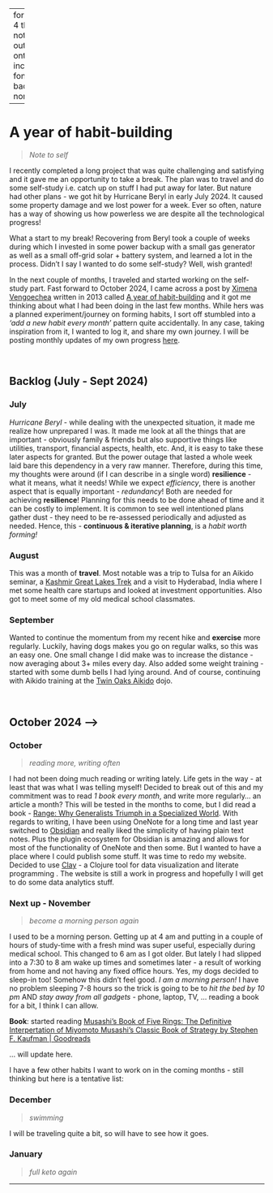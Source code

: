 
---
format:
  html:
    toc: true
    toc-depth: 4
    theme: [journal, notebooks/ontopro/custom.scss]
    output-file: ontopro.blog.habit_building.html
    include-in-header: {text: <link rel = "icon" href = "notebooks/ontopro/images/Ontopro-logo-no-text.jpeg" />}
fontsize: 0.9em
code-block-background: true
highlight-style: nord
include-in-header:
  text: "\n                        <meta property=\"og:image\" content=\"notebooks/ontopro/images/Ontopro-logo.png\"/>\n                        <meta property=\"og:title\" content=\"Ontopro, LLC\"/>\n                        <meta property=\"og:description\" content=\"Knowledge engineering for Healthcare & Life sciences.\"/>\n                                            "

---
<style></style><style>.printedClojure .sourceCode {
  background-color: transparent;
  border-style: none;
}
</style><style>.clay-limit-image-width .clay-image {max-width: 100%}
.clay-side-by-side .sourceCode {margin: 0}
.clay-side-by-side {margin: 1em 0}
</style>
<script src="ontopro.blog.habit_building_files/md-default0.js" type="text/javascript"></script><script src="ontopro.blog.habit_building_files/md-default1.js" type="text/javascript"></script>

# A year of habit-building
  > *Note to self*

I recently completed a long project that was quite challenging and satisfying and it gave me an opportunity to take a break. The plan was to travel and do some self-study i.e. catch up on stuff I had put away for later. But nature had other plans - we got hit by Hurricane Beryl in early July 2024. It caused some property damage and we lost power for a week. Ever so often, nature has a way of showing us how powerless we are despite all the technological progress! 

What a start to my break! Recovering from Beryl took a couple of weeks during which I invested in some power backup with a small gas generator as well as a small off-grid solar + battery system, and learned a lot in the process. Didn't I say I wanted to do some self-study? Well, wish granted! 

In the next couple of months, I traveled and started working on the self-study part. Fast forward to October 2024, I came across a post by [Ximena Vengoechea](https://www.linkedin.com/in/ximenavengoechea/?lipi=urn%3Ali%3Apage%3Ad_flagship3_pulse_read%3Bpw6SKk2rQ6aHNjnpgdh%2Fxg%3D%3D) written in 2013 called [A year of habit-building](https://ximenavengoechea.tumblr.com/post/71760967594/a-year-of-habit-building) and it got me thinking about what I had been doing in the last few months. While hers was a planned experiment/journey on forming habits, I sort off stumbled into a *'add a new habit every month'* pattern quite accidentally. In any case, taking inspiration from it, I wanted to log it, and share my own journey. I will be posting monthly updates of my own progress [here](ontopro.blog.habit_building.html).

<br>

## Backlog (July - Sept 2024)

### July
*Hurricane Beryl* - while dealing with the unexpected situation, it made me realize how unprepared I was. It made me look at all the things that are important - obviously family & friends but also supportive things like utilities, transport, financial aspects, health, etc. And, it is easy to take these later aspects for granted. But the power outage that lasted a whole week laid bare this dependency in a very raw manner. Therefore, during this time, my thoughts were around (if I can describe in a single word) **resilience** - what it means, what it needs! While we expect *efficiency*, there is another aspect that is equally important - *redundancy*!  Both are needed for achieving **resilience**! Planning for this needs to be done ahead of time and it can be costly to implement. It is common to see well intentioned plans gather dust - they need to be re-assessed periodically and adjusted as needed. Hence, this - **continuous & iterative planning**, is a *habit worth forming!*


### August
This was a month of **travel**. Most notable was a trip to Tulsa for an Aikido seminar, a [Kashmir Great Lakes Trek](https://indiahikes.com/kashmir-great-lakes) and a visit to Hyderabad, India where I met some health care startups and looked at investment opportunities. Also got to meet some of my old medical school classmates. 


### September
Wanted to continue the momentum from my recent hike and **exercise** more regularly. Luckily, having dogs makes you go on regular walks, so this was an easy one. One small change I did make was to increase the distance - now averaging about 3+ miles every day. Also added some weight training - started with some dumb bells I had lying around. And of course, continuing with Aikido training at the [Twin Oaks Aikido](https://twinoaksaikido.com/) dojo. 

<br>

## October 2024 -->

### October
  > *reading more, writing often*

I had not been doing much reading or writing lately. Life gets in the way - at least that was what I was telling myself! Decided to break out of this and my commitment was to read *1 book every month*, and write more regularly... an article a month? This will be tested in the months to come, but I did read a book - [Range: Why Generalists Triumph in a Specialized World](https://www.amazon.com/Range-Generalists-Triumph-Specialized-World/dp/0735214484/ref=tmm_hrd_swatch_0?_encoding=UTF8&dib_tag=se&dib=eyJ2IjoiMSJ9._UlW5C6CSd2RaJ2ISglTO2liPb_Nz95nc_C8nn9CZ2KjDSSX56x_MxA8wPC88mvGfE3UML6E_8jBieXgw-3cb3EDIdNVtXhddrDzZjyOjKQjLUjj3ihJdxfMJIqGUyas2nWvpqHMVvPEja2WiOB1jEuyvK7z1J0uodzHTfOAwcu6TyPfEx7s_M8cDxXf_ylgcGCXk5oZV8wTwsrGoI1al1luD7tlR1hbBB954MHokh0.75sSEVJPd-JnMsk9ssflY8eFZWpB97Ow54Q70BGN6kc&qid=1730397283&sr=8-1). With regards to writing, I have been using OneNote for a long time and last year switched to [Obsidian](https://obsidian.md/) and really liked the simplicity of having plain text notes. Plus the plugin ecosystem for Obsidian is amazing and allows for most of the functionality of OneNote and then some. But I wanted to have a place where I could publish some stuff. It was time to redo my website. Decided to use [Clay](https://scicloj.github.io/clay/) - a Clojure tool for data visualization and literate programming . The website is still a work in progress and hopefully I will get to do some data analytics stuff. 


### Next up - November
  > *become a morning person again*

I used to be a morning person. Getting up at 4 am and putting in a couple of hours of study-time with a fresh mind was super useful, especially during medical school.  This changed to 6 am as I got older. But lately I had slipped into a 7:30 to 8 am wake up times and sometimes later - a result of working from home and not having any fixed office hours. Yes, my dogs decided to sleep-in too! Somehow this didn't feel good. *I am a morning person!* I have no problem sleeping 7-8 hours so the trick is going to be to *hit the bed by 10 pm* AND *stay away from all gadgets* - phone, laptop, TV, ... reading a book for a bit, I think I can allow. 

**Book**: started reading [Musashi's Book of Five Rings: The Definitive Interpertation of Miyomoto Musashi's Classic Book of Strategy by Stephen F. Kaufman | Goodreads](https://www.goodreads.com/book/show/16475406-musashi-s-book-of-five-rings)

... will update here. 

I have a few other habits I want to work on in the coming months - still thinking but here is a tentative list:



### December
  > *swimming*

I will be traveling quite a bit, so will have to see how it goes. 


### January

  > *full keto again*




```{=html}
<div style="background-color:grey;height:2px;width:100%;"></div>
```



```{=html}
<div></div>
```
